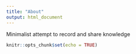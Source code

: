 ```yaml
---
title: "About"
output: html_document
---
```


Minimalist attempt to record and share knowledge

```r
knitr::opts_chunk$set(echo = TRUE)
```

  